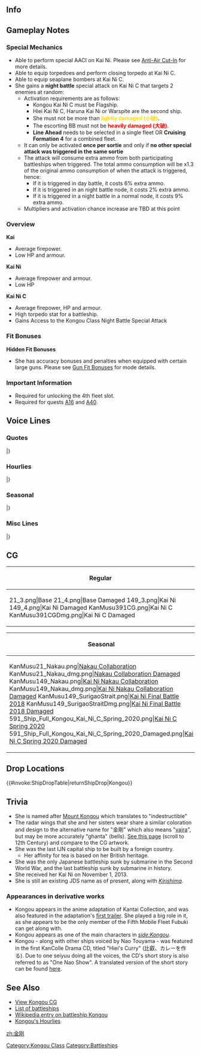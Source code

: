 ==Info==
{{KanmusuInfo|ID=021}}
{{KanmusuInfo|ID=021a}}
{{KanmusuInfo|ID=149}}
{{KanmusuInfo|ID=391}}

==Gameplay Notes==
===Special Mechanics===
* Able to perform special AACI on Kai Ni. Please see [[Anti-Air Cut-In]] for more details.
* Able to equip torpedoes and perform closing torpedo at Kai Ni C.
* Able to equip seaplane bombers at Kai Ni C.
* She gains a '''night battle''' special attack on Kai Ni C that targets 2 enemies at random: 
** Activation requirements are as follows:  
*** Kongou Kai Ni C must be Flagship.
*** Hiei Kai Ni C, Haruna Kai Ni or Warspite are the second ship.
*** She must not be more than <span style="color:gold;">'''lightly damaged (小破)'''</span>.
*** The escorting BB must not be <span style="color:red;">'''heavily damaged (大破)'''</span>.
*** '''Line Ahead''' needs to be selected in a single fleet OR '''Cruising Formation 4''' for a combined fleet.
** It can only be activated '''once per sortie''' and only if '''no other special attack was triggered in the same sortie'''
** The attack will consume extra ammo from both participating battleships when triggered. The total ammo consumption will be x1.3 of the original ammo consumption of when the attack is triggered, hence:
***If it is triggered in day battle, it costs 6% extra ammo.
***If it is triggered in an night battle node, it costs 2% extra ammo.
***If it is triggered in a night battle in a normal node, it costs 9% extra ammo.
** Multipliers and activation chance increase are TBD at this point

===Overview===
'''Kai'''
* Average firepower.
* Low HP and armour.

'''Kai Ni'''
* Average firepower and armour.
* Low HP

'''Kai Ni C'''
* Average firepower, HP and armour.
* High torpedo stat for a battleship.
* Gains Access to the Kongou Class Night Battle Special Attack

===Fit Bonuses===
{{:{{BASEPAGENAME}}/Equipment Bonuses}}
{{clear}}

'''Hidden Fit Bonuses'''
* She has accuracy bonuses and penalties when equipped with certain large guns. Please see [[Gun Fit Bonuses]] for mode details.

===Important Information===
* Required for unlocking the 4th fleet slot.
* Required for quests [[Quests#A16|A16]] and [[Quests#A40|A40]].

==Voice Lines==
===Quotes===
{{ShipquoteHeader}}
{{ShipquoteKai
|scenario = Introduction
|origin = 英国で産まれた帰国子女の金剛デース！ ヨロシクオネガイシマース！
|translation = I'm the English-born returnee, Kongou! Please take good care of me!
|audio = KongoGet.ogg
}}
{{ShipquoteKai
|scenario = Introduction
|kai3 = yes
|origin = 英国で産まれた帰国子女の金剛、その第三改装デース！提督、 ドゾヨロシクオネガイシマース！
|translation = I'm the English-born returnee, Kongou! Now with my 3rd remodel! Admiral, please take good care of me!
|audio = KongouKai2C-Intro.mp3
}}
{{ShipquoteKai
|scenario = Library
|origin = 超弩級戦艦として建造技術導入を兼ねて英国ヴィッカース社で建造された、金剛デース！
太平洋戦域でも持ち前の高速力を活かして、大活躍デース！ 期待してネ！
|translation = I'm the super dreadnought built with foreign technology by the Vickers Shipbuilding Company in England, Kongou!<ref>The IJN commissioned [https://en.wikipedia.org/wiki/George_Thurston George Thurston] to design them a modern battleship, the result was an improved [https://en.wikipedia.org/wiki/Lion-class_battlecruiser Lion-class].</ref>
I'll put my naturally high speed to great use in the Pacific Theatre too!<ref>She had a maximum speed of 30 knots, faster than most of her contemporaries and could keep up with the lighter ships in the fleet.</ref> Look forward to it!
|audio = KongoLibrary.ogg
}}
{{ShipquoteKai
|scenario = Secretary 1
|origin = Hi！今日も良い天気ネー！
|translation = Hi! Today is another splendid day!
|audio = KongoPort1.ogg
}}
{{ShipquoteKai
|scenario = Secretary 2
|origin = 紅茶が飲みたいネー
|translation = I'd love a cuppa~ 
|audio = KongoPort3.ogg
}}
{{ShipquoteKai
|scenario = Secretary 2
|kai3 = yes
|origin = この戦いの後も、また提督と紅茶を飲みたいネ！ 
|translation = I want to drink tea with the Admiral again after this battle! 
|audio = Kongou_Kantai_Kessen_2018_Sec2b.mp3
}}
{{ShipquoteKai
|scenario = Secretary 3
|origin = Hey、提督ぅー！ 触ってもイイけどサー、時間と場所をわきまえなヨー！
|translation = Hey, Admiral! I don't mind you touching me, but mind the time and place!
|audio = KongoPort2.ogg
}}
{{ShipquoteKai
|scenario = Secretary 3
|kai3 = yes
|origin = Hey、提督ぅー！愛し合うのはof courseだけど、時間と場所をわきまえなヨー！OK?
|translation = Hey, Admiral! It's fine to be lovey dovey, but mind the time and place! Ok?
|audio = KongouKai2C-Sec3.mp3
}}
{{ShipquoteKai
|scenario = Secretary Idle
|origin = 目を離さないでって言ったのにぃ～！提督ぅー、何してるデース！
|translation = I told you not to take your eyes off me~! Admiral, what are you doing~!?
|audio = KongoIdle.ogg
}}
{{ShipquoteKai
|scenario = Secretary (Married)
|origin = Hey、提督ぅ～！いつも頑張ってるけど、あまり無理はしないで欲しいデース！
|translation = Hey, Admiral~! You're always working hard, but I hope that you don't overdo it!
|audio = KongoPortMarriage.ogg
}}
{{ShipquoteKai
|scenario = Secretary (Married)
|kai3 = yes
|origin = 提督…少しだけギュットしてもらってもいいデス…んー…えへへぇ。Thank you! またがんばれます！
|translation = Admiral... it's fine to hold me just a little tighter... Ngh... Ehehe. Thank you! I can keep working hard!
|audio = KongouKai2C-SecMarried.mp3
}}
{{ShipquoteKai
|scenario = Wedding
|origin = 提督ぅ～、時間と場所もそうだケド、ムードとタイミングも忘れたらNOなんだからネ…?
|translation = Admiral~, even though it's the right time and place; it will still be a "No"... If you forget the mood and timing, alright...?
|audio = KongoMarriage.ogg
}}
{{ShipquoteKai
|scenario = Player's Score
|origin = 提督！You've got mail！Love letterは許さないからネ！
|translation = Admiral! You've got mail! I won't forgive you if it's a love letter!
|audio = KongoScore.ogg
}}
{{ShipquoteKai
|scenario = Joining the Fleet
|origin = 私たちの出番ネ！Follow me！皆さん、ついてきてくださいネー
|translation = It's our turn now! Follow me! Everyone, please give it your all!
|audio = KongoJoin.ogg
}}
{{ShipquoteKai
|scenario = Joining the Fleet
|kai3 = yes
|origin = 第一遊撃部隊、第二部隊、私達の出番ネー。Follow me! 皆さん、本気でついてきてくださいネー！
|translation = 1st Striking Force, 2nd Section, it's our turn to shine. Follow me! Everyone, please really give it your all!
|audio = KongouKai2C-JoinFleet.mp3
}}
{{ShipquoteKai
|scenario = Equipment 1
|origin = Yes！私の実力、見せてあげるネー！
|translation = Yes! I will show you what I'm made of!
|audio = KongoEquip1.ogg
}}
{{ShipquoteKai
|scenario = Equipment 2
|origin = やっと本当の私になれた気がシマース！
|translation = It feels like I've finally became my true self!
|audio = KongoEquip2.ogg
}}
{{ShipquoteKai
|scenario = Equipment 3 
|origin = Wow！congratulations！
|translation = Wow! Congratulations!
|audio = KongoEquip3.ogg
}}
{{ShipquoteKai
|scenario = Equipment 3
|kai2 = yes
|origin = Wow！提督にpresentsネー！
|translation = Wow! Presents from the Admiral!
|audio = KongoEquip3Kai2.ogg
}}
{{ShipquoteKai
|scenario = Supply
|origin = Supplyは大切ネ！
|translation = Supplies are important!
|audio = KongoSupply.ogg
}}
{{ShipquoteKai
|scenario = Docking (Minor Damage)
|origin = Tea timeは大事にしないとネー！
|translation = It's important to take time out for tea time!
|audio = KongoRepairMinor.ogg
}}
{{ShipquoteKai
|scenario = Docking (Major Damage)
|origin = うー…日頃の無理が祟ったみたいデース…
|translation = Oh... seems like my exertions are catching up to me. <ref>Kongou was routinely deployed in battles due to her speed.</ref>
|audio = KongoRepairMajor.ogg
}}
{{ShipquoteKai
|scenario = Construction
|origin = Newfaceが登場したヨー
|translation = 	A new face has arrived~
|audio = KongoConstruction.ogg
}}
{{ShipquoteKai
|scenario = Returning from Sortie
|origin = 戦果resultがあがったヨー！
|translation = The battle results are in!
|audio = KongoReturn.ogg
}}
{{ShipquoteKai
|scenario = Starting a Sortie
|origin = 提督のハートを掴むのは、私デース！
|translation = I will be the one who wins the Admiral's heart!
|audio = KongoSortie.ogg
}}
{{ShipquoteKai
|scenario = Starting a Sortie
|kai3 = yes
|origin = 榛名、準備はいい？第三戦隊、抜錨！提督のハートを掴むのは、私達デス！
|translation = Haruna, are you ready? 3rd fleet, weigh anchor! We'll be the ones to win the Admiral's heart!
|audio = KongouKai2C-Sortie.mp3
}}
{{ShipquoteKai
|scenario = Starting a Battle
|origin = 撃ちます！Fire！
|translation = Engaging! FIRE!
|audio = KongoBattleStart.ogg
}}
{{ShipquoteKai
|scenario = Starting a Battle
|kai3 = yes
|origin = New Kongou-classのfirepowerを見るデス！
|translation = I'll show you the firepower of the new Kongou-class!
|audio = KongouKai2C-BattleStart.mp3
}}
{{ShipquoteKai
|scenario = Attack
|origin = Burning...Love！
|translation = Burning... Love!
|audio = KongoAttack.ogg
}}
{{ShipquoteKai
|scenario = Special 1
|kai3 = yes
|origin = さあ、決めますよ！全主砲、target!
|translation = Now, it's the moment of truth! All main guns, on target!
|audio = Ship_Voice_Kongou_Kai_Ni_C_Special_1.mp3
}}
{{ShipquoteKai
|scenario = Daytime Spotting/ Night Battle Attack
|origin = 全砲門！Fire！
|translation = 	All guns, Fire!
|audio = KongoNightAttack.ogg
}}
{{ShipquoteKai
|scenario = Night Battle
|origin = これでfinish！？な訳無いデショ！私は食らいついたら離さないワ！
|translation = You think I'm finished!? Think again! I won't let go once I've got you!
|audio = KongoNightBattle.ogg
}}
{{ShipquoteKai
|scenario = Night Battle
|kai3 = yes
|origin = 食らいついたら離さないって…言ったデース！
|translation = I told you... I won't let you go once I've got you!
|audio = Kongou_Kantai_Kessen_2018_NightAtk.mp3
}}
{{ShipquoteKai
|scenario = MVP
|origin = 私の活躍見てくれたの？もっと頑張るから目を離しちゃnoなんだからネ！
|translation = Did you see my exploits? I'll do even better so don't take your eyes off me!
|audio = KongoMVP.ogg
}}
{{ShipquoteKai
|scenario = Minor Damage 1
|origin = あぁあっ！
|translation = Aah!
|audio = KongoHitMinor1.ogg
}}
{{ShipquoteKai
|scenario = Minor Damage 2
|origin = 提督ぅー！
|translation = 	Admiral~!
|audio = KongoHitMinor2.ogg
}}
{{ShipquoteKai
|scenario = Major Damage
|origin = Shit！提督に貰った大切な装備が！
|translation = Shit! The precious equipment I got from the Admiral has...!
|audio = KongoHitMajor.ogg
}}
{{ShipquoteKai
|scenario = Sunk
|origin = 提督…どうか武運長久を…私…ヴァルハラから見ているネ…
|translation = Admiral... May your fortunes hold...I'll... be watching from Valhalla... <ref>Valhalla means a old Norse Valhöll "hall of the slain who die in combat travel to Valhalla upon death influence in Norse mythology in Europe.</ref>
|audio = KongoSunk.ogg
}}
|} <references/>
{{clear}}

===Hourlies===
{{ShipquoteHeader | type = hourly}}
{{ShipquoteKai
|scenario = 00:00
|origin = 午前０時justデース！
|translation = It's just 12am!
|audio = Kongou-00.ogg
}}
{{ShipquoteKai
|scenario = 01:00
|origin = 午前１時。提督は働き者デース。
|translation = 1am. You're a hard worker, Admiral.
|audio = Kongou-01.ogg
}}
{{ShipquoteKai
|scenario = 02:00
|origin = 午前…２時…いつまで働くのー？　ふぇぇ…
|translation = 2... am... How long will you keep working? *Yawn*...
|audio = Kongou-02.ogg
}}
{{ShipquoteKai
|scenario = 03:00
|origin = 午前...三時...I'm just sleeping now...
|translation = 3... am... I'm just sleeping now...
|audio = Kongou-03.ogg
}}
{{ShipquoteKai
|scenario = 04:00
|origin = 午前...４時...提督もこっちに来るネ…すぅすぅ…提督～？
|translation = 4... am... So you came over too, Admiral... *sleeping sounds*... Admiral~?
|audio = Kongou-04.ogg
}}
{{ShipquoteKai
|scenario = 05:00
|origin = 午前５時。ん？今比叡の叫び声が聞こえたような？
|translation = 5am. Hmm? Did I just hear Hiei screaming?
|audio = Kongou-05.ogg
}}
{{ShipquoteKai
|scenario = 06:00
|origin = Good morning!朝６時デース！提督ぅー。朝からかっこいいデース！
|translation = Good morning! It's 6 in the morning! You look good in the morning, Admiral!
|audio = Kongou-06.ogg
}}
{{ShipquoteKai
|scenario = 07:00
|origin = 朝７時デース！提督のbreakfastなんですカー？
|translation = It's 7 in the morning! What are you having for breakfast, Admiral?
|audio = Kongou-07.ogg
}}
{{ShipquoteKai
|scenario = 08:00
|origin = 午前８時デース。Wow!朝は納豆ですカー。あのー、混ぜたり、乗せたりするやつですネー！
|translation = It's 8am. Wow! Natto in the morning? Ummm, first mix it then put it on top like this right!
|audio = Kongou-08.ogg
}}
{{ShipquoteKai
|scenario = 09:00
|origin = 午前９時デース。ジャパニーズbreakfast、堪能シマシター。
|translation = It's 9am. I enjoyed that Japanese breakfast.
|audio = Kongou-09.ogg
}}
{{ShipquoteKai
|scenario = 10:00
|origin = Ten o'clock!朝のお仕事、come on!
|translation = Ten o'clock! Come on, let's do the morning's work!
|audio = Kongou-10.ogg
}}
{{ShipquoteKai
|scenario = 11:00
|origin = Eleven～！Hey, 提督ぅー。 見ているダケで、飽きないネー！
|translation = Eleven~! Hey, Admiral~... You just don't get tired of watching me~!
|audio = Kongou-11.ogg
}}
{{ShipquoteKai
|scenario = 12:00
|origin = 正午１２時をアナウンスするデース！ランチの時間デース！
|translation = It's the 12pm announcement! It's time for lunch!
|audio = Kongou-12.ogg
}}
{{ShipquoteKai
|scenario = 13:00
|origin = 午後１時！提督のランチはまた納豆デスカー。紅茶とはあんまり...合わないデス...
|translation = 1pm.! You're having natto for lunch again, Admiral? That... doesn't go well with... black tea...
|audio = Kongou-13.ogg
}}
{{ShipquoteKai
|scenario = 14:00
|origin = 午後２時。もうすぐ tea time ネー！スコーン用意して、waiting for you！
|translation = 2pm. It's almost tea time! I've got scones waiting for you!
|audio = Kongou-14.ogg
}}
{{ShipquoteKai
|scenario = 15:00
|origin = 午後３時。提督と二人でtea timeデース！huuuum～紅茶が美味しいネー♪
|translation = 3pm. Tea time with the Admiral! Mmmmm, black tea is delicious♪
|audio = Kongou-15.ogg
}}
{{ShipquoteKai
|scenario = 16:00
|origin = 午後４時。HEY！提督ぅー、私手作りのスコーンはいかがでしたか～？
|translation = 4pm. Hey, Admiral~ How about having one of my hand-made scones?
|audio = Kongou-16.ogg
}}
{{ShipquoteKai
|scenario = 17:00
|origin = Evening five o'clock． 提督を想う気持ちは誰にも負けないネ！
|translation = Five o'clock in the evening. I won't lose to anyone in feelings for you, Admiral! 
|audio = Kongou-17.ogg
}}
{{ShipquoteKai
|scenario = 18:00
|origin = 午後６時。今日のディナーは英国式のカレーを提督に作ってあげるデース！
|translation = 6pm. I'll be making English-style curry for you tonight, Admiral!
|audio = Kongou-18.ogg
}}
{{ShipquoteKai
|scenario = 19:00
|origin = 時報ですかー？今スープの煮込み中デース。話しかけないで下サーイ。
|translation = A hourly announcement? I'm making soup right now. Please don't talk to me.
|audio = Kongou-19.ogg
}}
{{ShipquoteKai
|scenario = 20:00
|origin = 午後８時デース、HEY、テイトク―！英国式金剛カレーが出来上がったヨー、召し上がれ♪
|translation = It's 8pm. Hey, Admiral! Kongou's English-style curry is done~ Help yourself♪
|audio = Kongou-20.ogg
}}
{{ShipquoteKai
|scenario = 21:00
|origin = 午後９時。カレーの具がないですって？ 問題nothing♪ 溶け込んでるのデース！
|translation = 9pm. There's nothing in the curry? That's not a problem♪ It's all blended in!
|audio = Kongou-21.ogg
}}
{{ShipquoteKai
|scenario = 22:00
|origin = 午後１０時デース！提督ぅー。今日も一日、ご苦労様ネー！一緒に明日も頑張るネ。
|translation = It's 10pm! Thanks for all your hard work everyday, Admiral! Let's work hard together tomorrow too!
|audio = Kongou-22.ogg
}}
{{ShipquoteKai
|scenario = 23:00
|origin = そろそろgood nightの時間デース、明日も提督のtime keeper担当するからネ!
|translation = It's almost 'good night' time! I'll be your time keeper tomorrow too alright, Admiral?
|audio = Kongou-23.ogg
}}
|} <references/>
{{clear}}

===Seasonal===
{{SeasonalHeaderOld}}
{{SeasonalQuote
|scenario = [[Seasonal/Valentine%27s_Day_2015|Valentine’s Day 2015]]
|origin = HEY、提督ぅー！BURNING LOVEな、チョコレート持ってきたヨ－！
|translation =	Hey, Admiral! I’ve got you some chocolates full of BURNING LOVE~!
|audio = Kongou_Valentine_Sec1.ogg
|notes = Secretary 1
}}
{{SeasonalQuote
|scenario = [[Seasonal/Valentine%27s_Day_2015|Valentine’s Day 2015]]
|origin = バーニング...バレンタインラブ！
|translation = Burning… Valentine’s love!
|audio = Kongou_Valentine_Atk.ogg
|notes = Attack
}}
{{SeasonalQuote
|scenario = [[Seasonal/White_Day_2015|White Day 2015]]
|origin = HEY、提督.わたしへのホワイトデーのビッグなお返しは、なんですか？
|translation = Hey, Admiral. What’s the big return gift I’m getting for White Day?
|audio =Kongou_WhiteDay.ogg
|notes = 
}}
{{SeasonalQuote
|scenario = [[Seasonal/Second_Anniversary|2nd Anniversary]]
|origin = Hey、提督！Second Anniversaryだよ！Congratulations！
|translation = Hey, Admiral! It’s the 2nd anniversary!  Congratulations!
|audio = 021_Kongou_2ndAnniv.mp3
|notes = 
}}
{{SeasonalQuote
|scenario = [[Seasonal/Rainy_Season_2015|Rainy Season 2015]]
|origin = Oh、Rainyな梅雨のSeason、私苦手デース！うぅ～
|translation = Oh, I don’t like the rainy season! Urgh~
|audio = Kongou_Rainy_Secretary_1.ogg
|notes =
}}
{{SeasonalQuote
|scenario = [[Seasonal/Mid_Summer_Season_Update|Midsummer 2015]]
|origin = Summer season到来デース！ 比叡？ 私のswimming wearは？ えぇ、nothing？
|translation = Summer is here! Hiei? What about my swimsuit? Eh, nothing?
|audio = Kongou_Mid_Summer.ogg
|notes =
}}
{{SeasonalQuote
|scenario = [[Seasonal/Christmas_2015|Christmas 2015]]
|origin = Hey、提督！メリークリスマスだよ！さ、私へのプレゼントを早く出すのデス！さ！さぁ！あぁ、逃げたデス！待て！！
|translation = Hey, Admiral! Merry Christmas! Now, hurry up and bring out my present! Hurry it up! Ah, he ran away! Wait!!
|audio = Kongou_Christmas_2015_Sec1.ogg
|notes =
}}
{{SeasonalQuote
|scenario = [[Seasonal/End_of_Year_2015|End of Year 2015]]
|origin = おぉ！今年ももうディセンバーです！早いものですね、提督。鎮守府も大掃除ですか？私に任せるデス！
|translation = Oh! It’s already December! Time flies, Admiral. Spring cleaning the Naval Base? Leave it to me!
|audio = Kongou_Year_End_2015_Sec1.ogg
|notes = 
}}
{{SeasonalQuote
|scenario = [[Seasonal/New_Year_2016|New Year 2016]]
|origin = わぁ、Happy New Year！！提督ぅ、New Yearも、金剛型高速戦艦を、よろしくお願いしマース！！
|translation = Yay, Happy New Year!! Please take care of the Kongou-class fast battleships this year too, Admiral!!
|audio = Kongou_kai_ni_New_Years_Day_2016.ogg
|notes = 
}}
{{SeasonalQuote
|scenario = [[Seasonal/Setsubun_2016|Setsubun 2016]]
|origin = Hey、提督ぅー！今年の節分は、この金剛型四姉妹がdirectionさせていただきマース！まず、鬼役ですが…あぁ、提督ぅ！なぜ逃げるデース！？
|translation = Hey, Admiral! Let us four Kongou-class sisters direct Setsubun this year! First, the Oni will be… Ah, Admiral! Why are you running away!?
|audio = Kongou_Setsubun_2016_Sec1.ogg
|notes = 
}}
{{SeasonalQuote
|scenario = [[Seasonal/Third_Anniversary|3rd Anniversary]]
|origin = Hey 、提督！Third Anniversaryだよ！Yay! Congratulations…and…BURNING…LOVE!
|translation = Hey, Admiral! It’s the 3rd Anniversary! Yay! Congratulations… and… BURNING… LOVE!
|audio = Kongou_3rd_Anniversary_Sec1.mp3
|notes = 
}}
{{SeasonalQuote
|scenario = [[Seasonal/Saury_2016|Saury Festival 2016]]
|origin = サンマ…？Oh、秋刀魚デスネー！探照灯を満載して、漁場に向かうデース！こういうのも、楽しいネー！
|translation = Sanma…? Oh, you mean saury! Let’s load up the searchlights and head to the fishing grounds! This will be fun!
|audio = Kongou_Sec1_Saury_2016.mp3
|notes = 
}}
{{SeasonalQuote
|scenario = [[Seasonal/Fourth_Anniversary|4th Anniversary]]
|origin = HEY、HEY、HEY!提督ぅー！Fourth Anniversaryダヨー!!Yeaaah！！Congratulations、and Burning…Looooooove!!
|translation = HEY, HEY, HEY! Admiral~! It’s the 4th Anniversary!! Yeaaah! Congratulations and burning… LOOOOOOVE!!
|audio = Kongou_4th_Anniversary_Sec1_2017.mp3
|notes = 
}}
{{SeasonalQuote
|scenario = [[Seasonal/Fifth_Anniversary|5th Anniversary]]
|origin = Hey, 提督！5th Anniversaryだよー！Congratulation and BURNING LOVE!
|translation = Hey, Admiral! It’s the 5th Anniversary! Congratulations and BURNING LOVE!
|audio = Kongou_5th_Anniversary_Sec1.mp3
|notes = 
}}
{{SeasonalQuote
|scenario = [[Seasonal/Late_Autumn_2018|Late Autumn 2018]]
|origin = 比叡、鎮守府祭り！提督、一緒に行くです！今年も何やら…変な祭りです？
|translation = It's the Naval Base Festival, Hiei! Let's go together, Admiral! Looks like it's... some strange festival this year?
|audio = Kongou_Late_Autumn_2018_Sec1.mp3
|notes = 
}}
{{SeasonalQuote
|scenario = [[Seasonal/Sixth_Anniversary|6th Anniversary]]
|origin = Hey, 提督！ 6th Anniversaryダヨ！Yay! Congratulations and BURNING LOVE!
|translation = Hey, Admiral! It's the 6th Anniversary! Yay! Congratulations and BURNING LOVE!
|audio = Kongou_6th_Anniversary_Sec1.mp3
|notes = 
}}
{{SeasonalQuote
|scenario = [[Seasonal/Coming_of_Spring_2020|Spring 2020]]
|origin = いらっしゃいませ！鎮守府へようこそです！
|translation = Welcome! Welcome to the Naval Base!
|audio = Kongou_Kai_Ni_C_Spring_2020_Secretary_1.mp3
|notes = Kai Ni C
}}
{{SeasonalQuote
|scenario = [[Seasonal/Seventh_Anniversary|7th Anniversary 2020]]
|origin = Hey, HEY, 提督！7th Anniversaryだよ！Congratulations aaaaaaaand... BURNING LOVE!!
|translation = Hey, HEY, Admiral! It's the 7th Anniversary! Congratulations aaaaaaaand... BURNING LOVE!!
|audio = Kongou_7th_Anniversary_Secretary_1.mp3
|notes = 
}}
|}<references/>

{{clear}}

===Misc Lines===
{{SeasonalHeaderOld}}
{{SeasonalQuote
|scenario = [[Seasonal/Final_Battle|Eve of the Final Battle 2018]]
|origin = 提督、私達三戦隊も、準備を始めるネ。
|translation = BatDiv3 has begun preparations too, Admiral.
|audio = Kongou_Kantai_Kessen_2018_Sec2.mp3
|notes = Seretary 2
}}
{{SeasonalQuote
|scenario = [[Seasonal/Final_Battle|Final Battle 2018]]
|origin = この戦いの後も、また提督と紅茶を飲みたいネー！
|translation = I want to have tea with the Admiral again after this battle!
|audio = Kongou_Kantai_Kessen_2018_Sec2b.mp3
|notes = Secretary 2
}}
{{SeasonalQuote
|scenario = [[Seasonal/Final_Battle|Final Battle 2018]]
|origin = 届いて！もう少しだから！
|translation = Hit! Just a bit closer!
|audio = Kongou_Kantai_Kessen_2018_Atk.mp3
|notes = Attack
}}
{{SeasonalQuote
|scenario = [[Seasonal/Final_Battle|Final Battle 2018]]
|origin = 食らいついたら離さないって、言ったデース！
|translation = I told you, I won’t let go once I’ve got you!
|audio = Kongou_Kantai_Kessen_2018_NightAtk.mp3
|notes = Night Battle Attack
}}
{{SeasonalQuote
|scenario = [[Winter_2018_Event|Final Battle 2018]]
|origin = 第三戦隊、榛名、準備はいい？提督のハートは掴むのは、私デス！
|translation = BatDiv3, are you ready, Haruna? I’ll be the one to capture the Admiral’s heart!
|audio = Kongou_FriendFleet.mp3
|notes = Friend Fleet line
}}
{{SeasonalQuote
|scenario = [[Seasonal/Final_Battle|Homecoming 2018]]
|origin = 提督、私達勝ったよ。レイテ沖の決戦、捷一号作戦、私達、みんなで港に戻れるよ。…提督？えへ、疲れたの？
|translation = We won, Admiral. We’ve all returned to port from the Final Battle of Leyte Gulf, Operation Sho-1. …Admiral? Heh, are you tired?
|audio = Kongou_Homecoming_2018_Sec1.mp3
|notes = 
}}
{{SeasonalQuote
|scenario = [[Spring 2019 Event]]
|origin = Hey、提督！私達の活躍、絶対見ていてくださいネー！
|translation = Hey, Admiral! You better not miss our fight!
|audio = Ship_Voice_Kongou_Kai_Ni_C_Spring_2019_Event_Friend_Fleet_1.mp3
|notes = Friend Fleet Line
}}
|}<references/>

{{clear}}

==CG==
{| class="mw-collapsible mw-collapsed wikitable" style="width: 100%;"
!Regular
|-
|<gallery>
21_3.png|Base
21_4.png|Base Damaged
149_3.png|Kai Ni
149_4.png|Kai Ni Damaged
KanMusu391CG.png|Kai Ni C
KanMusu391CGDmg.png|Kai Ni C Damaged
</gallery>
|}

{| class="mw-collapsible mw-collapsed wikitable" style="width: 100%;"
!Seasonal
|-
|<gallery>
KanMusu21_Nakau.png|[[Seasonal/Nakau_Collaboration|Nakau Collaboration]]
KanMusu21_Nakau_dmg.png|[[Seasonal/Nakau_Collaboration|Nakau Collaboration Damaged]]
KanMusu149_Nakau.png|[[Seasonal/Nakau_Collaboration|Kai Ni Nakau Collaboration]]
KanMusu149_Nakau_dmg.png|[[Seasonal/Nakau_Collaboration|Kai Ni Nakau Collaboration Damaged]]
KanMusu149_SurigaoStrait.png|[[Seasonal/Final_Battle|Kai Ni Final Battle 2018]]
KanMusu149_SurigaoStraitDmg.png|[[Seasonal/Final_Battle|Kai Ni Final Battle 2018 Damaged]]
591_Ship_Full_Kongou_Kai_Ni_C_Spring_2020.png|[[Seasonal/Coming_of_Spring_2020|Kai Ni C Spring 2020]]
591_Ship_Full_Kongou_Kai_Ni_C_Spring_2020_Damaged.png|[[Seasonal/Coming_of_Spring_2020|Kai Ni C Spring 2020 Damaged]]
</gallery>
|}

==Drop Locations==
{{#invoke:ShipDropTable|returnShipDrop|Kongou}}

==Trivia==
*She is named after [[:wikipedia:Mount_Kong%C5%8D|Mount Kongou]] which translates to "indestructible"
*The radar wings that she and her sisters wear share a similar coloration and design to the alternative name for "金剛" which also means "[http://en.wikipedia.org/wiki/Vajra vajra]", but may be more accurately "ghanta" (bells). [http://drilbudorje.tripod.com/_Dorje.htm See this page] (scroll to 12th Century) and compare to the CG artwork.
*She was the last IJN capital ship to be built by a foreign country.
**Her affinity for tea is based on her British heritage.
*She was the only Japanese battleship sunk by submarine in the Second World War, and the last battleship sunk by submarine in history.
*She received her Kai Ni on November 1, 2013.
*She is still an existing JDS name as of present, along with ''[[Kirishima]]''.

===Appearances in derivative works=== 
*Kongou appears in the anime adaptation of Kantai Collection, and was also featured in the adaptation's [https://www.youtube.com/watch?v=ABZN292gvRo first trailer]. She played a big role in it, as she appears to be the only member of the Fifth Mobile Fleet Fubuki can get along with.
*Kongou appears as one of the main characters in ''[[Print media#side:Kongou|side:Kongou]]''.
*Kongou - along with other ships voiced by Nao Touyama - was featured in the first KanColle Drama CD, titled "Hiei's Curry" (比叡、カレーを作る). Due to one seiyuu doing all the voices, the CD's short story is also referred to as "One Nao Show". A translated version of the short story can be found [https://www.youtube.com/watch?v=H71UmCq3lWc here]. <!-- An earlier revision also had this: https://soundcloud.com/masapusan/one-nao-show -->

==See Also==
*[[Kongou/Gallery|View Kongou CG]]
*[[EliteBB|List of battleships]]
*[[wikipedia:Japanese_battleship_Kongō|Wikipedia entry on battleship Kongou]]
* [http://www.nicovideo.jp/watch/sm22168432 Kongou's Hourlies]
{{shiplist}}
[[zh:金刚]]
[[Category:Kongou Class]]
[[Category:Battleships]]